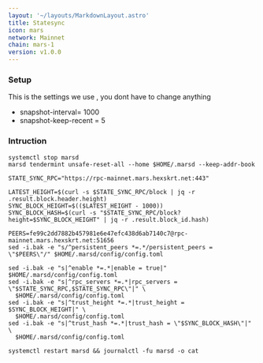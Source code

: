 ```yaml
---
layout: '~/layouts/MarkdownLayout.astro'
title: Statesync
icon: mars
network: Mainnet
chain: mars-1
version: v1.0.0
---
```


### Setup
This is the settings we use , you dont have to change anything

- snapshot-interval= 1000
- snapshot-keep-recent = 5

### Intruction

```
systemctl stop marsd
marsd tendermint unsafe-reset-all --home $HOME/.marsd --keep-addr-book

STATE_SYNC_RPC="https://rpc-mainnet.mars.hexskrt.net:443"

LATEST_HEIGHT=$(curl -s $STATE_SYNC_RPC/block | jq -r .result.block.header.height)
SYNC_BLOCK_HEIGHT=$(($LATEST_HEIGHT - 1000))
SYNC_BLOCK_HASH=$(curl -s "$STATE_SYNC_RPC/block?height=$SYNC_BLOCK_HEIGHT" | jq -r .result.block_id.hash)

PEERS=fe99c2dd7882b457981e6e47efc438d6ab7140c7@rpc-mainnet.mars.hexskrt.net:51656
sed -i.bak -e "s/^persistent_peers *=.*/persistent_peers = \"$PEERS\"/" $HOME/.marsd/config/config.toml

sed -i.bak -e "s|^enable *=.*|enable = true|" $HOME/.marsd/config/config.toml
sed -i.bak -e "s|^rpc_servers *=.*|rpc_servers = \"$STATE_SYNC_RPC,$STATE_SYNC_RPC\"|" \
  $HOME/.marsd/config/config.toml
sed -i.bak -e "s|^trust_height *=.*|trust_height = $SYNC_BLOCK_HEIGHT|" \
  $HOME/.marsd/config/config.toml
sed -i.bak -e "s|^trust_hash *=.*|trust_hash = \"$SYNC_BLOCK_HASH\"|" \
  $HOME/.marsd/config/config.toml

systemctl restart marsd && journalctl -fu marsd -o cat
```
